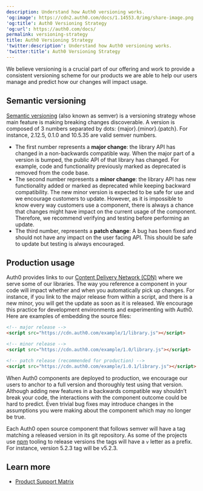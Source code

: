 ```yaml
---
description: Understand how Auth0 versioning works.
'og:image': https://cdn2.auth0.com/docs/1.14553.0/img/share-image.png
'og:title': Auth0 Versioning Strategy
'og:url': https://auth0.com/docs/
permalink: versioning-strategy
title: Auth0 Versioning Strategy
'twitter:description': Understand how Auth0 versioning works.
'twitter:title': Auth0 Versioning Strategy
---
```

We believe versioning is a crucial part of our offering and work to provide a consistent versioning scheme for our products we are able to help our users manage and predict how our changes will impact usage.

## Semantic versioning

[Semantic versioning](http://semver.org) (also known as semver) is a versioning strategy whose main feature is making breaking changes discoverable. A version is composed of 3 numbers separated by dots: {major}.{minor}.{patch}. For instance, 2.12.5, 0.1.0 and 10.5.35 are valid semver numbers.

* The first number represents a **major change**: the library API has changed in a non-backwards compatible way. When the major part of a version is bumped, the public API of that library has changed. For example, code and functionality previously marked as deprecated is removed from the code base.
* The second number represents a **minor change**: the library API has new functionality added or marked as deprecated while keeping backward compatibility. The new minor version is expected to be safe for use and we encourage customers to update. However, as it is impossible to know every way customers use a component, there is always a chance that changes might have impact on the current usage of the component. Therefore, we recommend verifying and testing before performing an update.
* The third number, represents a **patch change**: A bug has been fixed and should not have any impact on the user facing API. This should be safe to update but testing is always encouraged.

## Production usage

Auth0 provides links to our [Content Delivery Network (CDN)](https://en.wikipedia.org/wiki/Content_delivery_network) where we serve some of our libraries. The way you reference a component in your code will impact whether and when you automatically pick up changes. For instance, if you link to the major release from within a script, and there is a new minor, you will get the update as soon as it is released. We encourage this practice for development environments and experimenting with Auth0. Here are examples of embedding the source files:

```html lines
<!-- major release -->
<script src="https://cdn.auth0.com/example/1/library.js"></script>

<!-- minor release -->
<script src="https://cdn.auth0.com/example/1.0/library.js"></script>

<!-- patch release (recommended for production) -->
<script src="https://cdn.auth0.com/example/1.0.1/library.js"></script>
```






When Auth0 components are deployed to production, we encourage our users to anchor to a full version and thoroughly test using that version. Although adding new features in a backwards compatible way shouldn’t break your code, the interactions with the component outcome could be hard to predict. Even trivial bug fixes may introduce changes in the assumptions you were making about the component which may no longer be true.

Each Auth0 open source component that follows semver will have a tag matching a released version in its git repository. As some of the projects use [npm](https://npmjs.com) tooling to release versions the tags will have a `v` letter as a prefix. For instance, version 5.2.3 tag will be v5.2.3.

## Learn more

* [Product Support Matrix](/troubleshoot/customer-support/product-support-matrix)